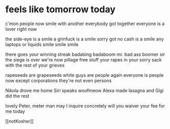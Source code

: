 # feels like tomorrow today

c'mon people now
smile with another
everybody got together
everyone is a lover
right now

the side-eye is a smile
a grinfuck is a smile
sorry got no cash is a smile
any laptops or liquids
smile smile smile

there goes your winning streak
badabing badaboom
mr. bad ass boomer sir
the siege is over
we're now pillage free
stuff your rapes in your sorry sack
with the rest of your grieves

rapeseeds are grapeseeds
white guys are people again
everyone is people now
except corporations
they're not even persons

Nikola drove me home
Siri speaks woofmeow
Alexa made lasagna
and Gigi did the rest

lovely Peter, meter man
may I inquire concretely
will you waiver your fee for me today

[[notKosher]]